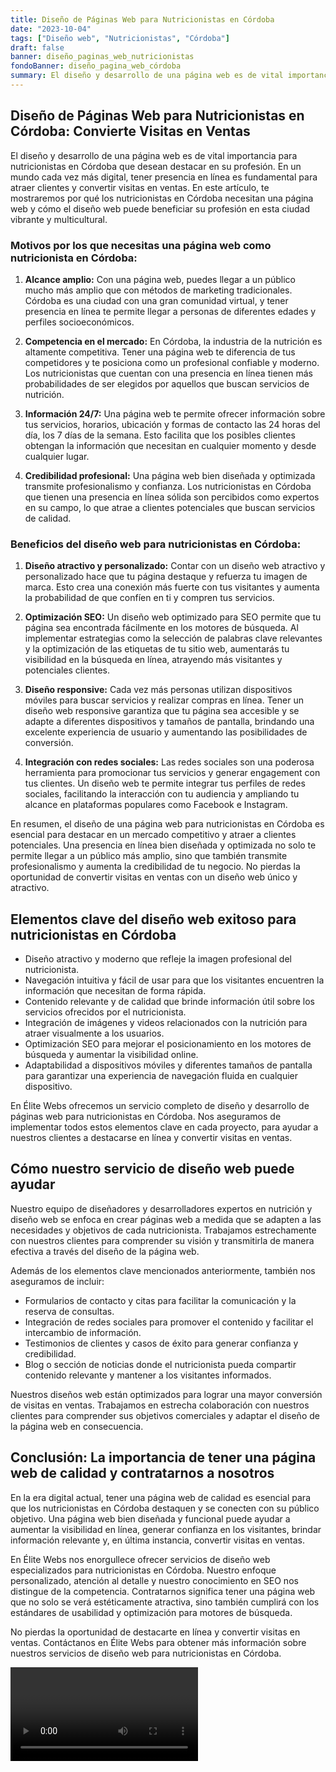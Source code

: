 ```yaml
---
title: Diseño de Páginas Web para Nutricionistas en Córdoba
date: "2023-10-04"
tags: ["Diseño web", "Nutricionistas", "Córdoba"]
draft: false
banner: diseño_paginas_web_nutricionistas
fondoBanner: diseño_pagina_web_córdoba
summary: El diseño y desarrollo de una página web es de vital importancia para nutricionistas en Córdoba que desean destacar en su profesión. En un mundo cada vez más digital, tener presencia en línea es fundamental para atraer clientes y convertir visitas en ventas. En este artículo, te mostraremos por qué los nutricionistas en Córdoba necesitan una página web y cómo el diseño web puede beneficiar su profesión en esta ciudad vibrante y multicultural.
---
```



## Diseño de Páginas Web para Nutricionistas en Córdoba: Convierte Visitas en Ventas

El diseño y desarrollo de una página web es de vital importancia para nutricionistas en Córdoba que desean destacar en su profesión. En un mundo cada vez más digital, tener presencia en línea es fundamental para atraer clientes y convertir visitas en ventas. En este artículo, te mostraremos por qué los nutricionistas en Córdoba necesitan una página web y cómo el diseño web puede beneficiar su profesión en esta ciudad vibrante y multicultural.

### Motivos por los que necesitas una página web como nutricionista en Córdoba:

1. **Alcance amplio:** Con una página web, puedes llegar a un público mucho más amplio que con métodos de marketing tradicionales. Córdoba es una ciudad con una gran comunidad virtual, y tener presencia en línea te permite llegar a personas de diferentes edades y perfiles socioeconómicos.

2. **Competencia en el mercado:** En Córdoba, la industria de la nutrición es altamente competitiva. Tener una página web te diferencia de tus competidores y te posiciona como un profesional confiable y moderno. Los nutricionistas que cuentan con una presencia en línea tienen más probabilidades de ser elegidos por aquellos que buscan servicios de nutrición.

3. **Información 24/7:** Una página web te permite ofrecer información sobre tus servicios, horarios, ubicación y formas de contacto las 24 horas del día, los 7 días de la semana. Esto facilita que los posibles clientes obtengan la información que necesitan en cualquier momento y desde cualquier lugar.

4. **Credibilidad profesional:** Una página web bien diseñada y optimizada transmite profesionalismo y confianza. Los nutricionistas en Córdoba que tienen una presencia en línea sólida son percibidos como expertos en su campo, lo que atrae a clientes potenciales que buscan servicios de calidad.

### Beneficios del diseño web para nutricionistas en Córdoba:

1. **Diseño atractivo y personalizado:** Contar con un diseño web atractivo y personalizado hace que tu página destaque y refuerza tu imagen de marca. Esto crea una conexión más fuerte con tus visitantes y aumenta la probabilidad de que confíen en ti y compren tus servicios.

2. **Optimización SEO:** Un diseño web optimizado para SEO permite que tu página sea encontrada fácilmente en los motores de búsqueda. Al implementar estrategias como la selección de palabras clave relevantes y la optimización de las etiquetas de tu sitio web, aumentarás tu visibilidad en la búsqueda en línea, atrayendo más visitantes y potenciales clientes.

3. **Diseño responsive:** Cada vez más personas utilizan dispositivos móviles para buscar servicios y realizar compras en línea. Tener un diseño web responsive garantiza que tu página sea accesible y se adapte a diferentes dispositivos y tamaños de pantalla, brindando una excelente experiencia de usuario y aumentando las posibilidades de conversión.

4. **Integración con redes sociales:** Las redes sociales son una poderosa herramienta para promocionar tus servicios y generar engagement con tus clientes. Un diseño web te permite integrar tus perfiles de redes sociales, facilitando la interacción con tu audiencia y ampliando tu alcance en plataformas populares como Facebook e Instagram.

En resumen, el diseño de una página web para nutricionistas en Córdoba es esencial para destacar en un mercado competitivo y atraer a clientes potenciales. Una presencia en línea bien diseñada y optimizada no solo te permite llegar a un público más amplio, sino que también transmite profesionalismo y aumenta la credibilidad de tu negocio. No pierdas la oportunidad de convertir visitas en ventas con un diseño web único y atractivo.

<GifSeo />

<Cta />

## Elementos clave del diseño web exitoso para nutricionistas en Córdoba

- Diseño atractivo y moderno que refleje la imagen profesional del nutricionista.
- Navegación intuitiva y fácil de usar para que los visitantes encuentren la información que necesitan de forma rápida.
- Contenido relevante y de calidad que brinde información útil sobre los servicios ofrecidos por el nutricionista.
- Integración de imágenes y videos relacionados con la nutrición para atraer visualmente a los usuarios.
- Optimización SEO para mejorar el posicionamiento en los motores de búsqueda y aumentar la visibilidad online.
- Adaptabilidad a dispositivos móviles y diferentes tamaños de pantalla para garantizar una experiencia de navegación fluida en cualquier dispositivo.

En Élite Webs ofrecemos un servicio completo de diseño y desarrollo de páginas web para nutricionistas en Córdoba. Nos aseguramos de implementar todos estos elementos clave en cada proyecto, para ayudar a nuestros clientes a destacarse en línea y convertir visitas en ventas.

## Cómo nuestro servicio de diseño web puede ayudar

Nuestro equipo de diseñadores y desarrolladores expertos en nutrición y diseño web se enfoca en crear páginas web a medida que se adapten a las necesidades y objetivos de cada nutricionista. Trabajamos estrechamente con nuestros clientes para comprender su visión y transmitirla de manera efectiva a través del diseño de la página web.

Además de los elementos clave mencionados anteriormente, también nos aseguramos de incluir:

- Formularios de contacto y citas para facilitar la comunicación y la reserva de consultas.
- Integración de redes sociales para promover el contenido y facilitar el intercambio de información.
- Testimonios de clientes y casos de éxito para generar confianza y credibilidad.
- Blog o sección de noticias donde el nutricionista pueda compartir contenido relevante y mantener a los visitantes informados.

Nuestros diseños web están optimizados para lograr una mayor conversión de visitas en ventas. Trabajamos en estrecha colaboración con nuestros clientes para comprender sus objetivos comerciales y adaptar el diseño de la página web en consecuencia.

## Conclusión: La importancia de tener una página web de calidad y contratarnos a nosotros

En la era digital actual, tener una página web de calidad es esencial para que los nutricionistas en Córdoba destaquen y se conecten con su público objetivo. Una página web bien diseñada y funcional puede ayudar a aumentar la visibilidad en línea, generar confianza en los visitantes, brindar información relevante y, en última instancia, convertir visitas en ventas.

En Élite Webs nos enorgullece ofrecer servicios de diseño web especializados para nutricionistas en Córdoba. Nuestro enfoque personalizado, atención al detalle y nuestro conocimiento en SEO nos distingue de la competencia. Contratarnos significa tener una página web que no solo se verá estéticamente atractiva, sino también cumplirá con los estándares de usabilidad y optimización para motores de búsqueda.

No pierdas la oportunidad de destacarte en línea y convertir visitas en ventas. Contáctanos en Élite Webs para obtener más información sobre nuestros servicios de diseño web para nutricionistas en Córdoba.

<Video />

<CtaBot job="Nutricionistas" city="Córdoba" />

<Gmaps query="Córdoba+españa+maps" />
